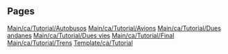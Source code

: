
== Pages ==
[[Main/ca/Tutorial/Autobusos]]
[[Main/ca/Tutorial/Avions]]
[[Main/ca/Tutorial/Dues andanes]]
[[Main/ca/Tutorial/Dues vies]]
[[Main/ca/Tutorial/Final]]
[[Main/ca/Tutorial/Trens]]
[[Template/ca/Tutorial]]
